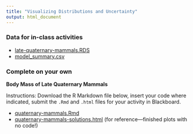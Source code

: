 ```yaml
---
title: "Visualizing Distributions and Uncertainty"
output: html_document
---
```


### Data for in-class activities

- [<i class="fas fa-database fa-sm"></i> late-quaternary-mammals.RDS](/livecode/viz-distributions/late-quaternary-mammals.RDS)
- [<i class="fas fa-file-csv"></i> model_summary.csv](/livecode/viz-distributions/model_summary.csv)

### Complete on your own

**Body Mass of Late Quaternary Mammals**

Instructions: Download the R Markdown file below, insert your code where indicated, submit the `.Rmd` and `.html` files for your activity in Blackboard.

- [<i class="fab fa-markdown fa-sm"></i> quaternary-mammals.Rmd](/livecode/viz-distributions/quaternary-mammals.Rmd)
- [<i class="fas fa-code fa-sm"></i> quaternary-mammals-solutions.html](/livecode/viz-distributions/quaternary-mammals-solutions.html) (for reference---finished plots with no code!)